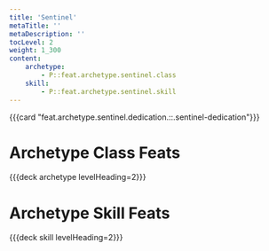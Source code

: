 ```yaml
---
title: 'Sentinel'
metaTitle: ''
metaDescription: ''
tocLevel: 2
weight: 1_300
content:
    archetype:
        - P::feat.archetype.sentinel.class
    skill:
        - P::feat.archetype.sentinel.skill
---
```


{{{card "feat.archetype.sentinel.dedication.::.sentinel-dedication"}}}

# Archetype Class Feats

{{{deck archetype levelHeading=2}}}

# Archetype Skill Feats

{{{deck skill levelHeading=2}}}
